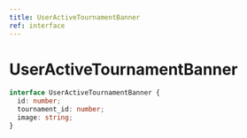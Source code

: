 ```yaml
---
title: UserActiveTournamentBanner
ref: interface
---
```


# UserActiveTournamentBanner

```ts
interface UserActiveTournamentBanner {
  id: number;
  tournament_id: number;
  image: string;
}
```

